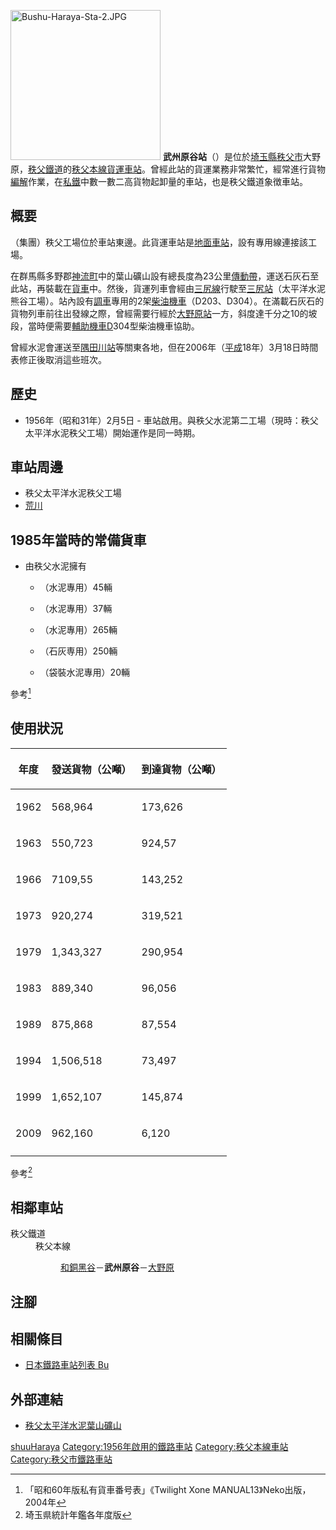 {{NoteTA|G1=Transport
|T=zh-hans:武州原谷站;zh-hk:武州原谷站;zh-tw:武州原谷車站;
|1=zh-hans:武州原谷站;zh-hk:武州原谷站;zh-tw:武州原谷車站;
}}
{{Infobox station
|公司色 = blue
|站名 = 武州原谷
|圖片 = Bushu-Haraya-Sta-1.JPG
|圖片說明 =
|日文原名 = 武州原谷
|平假名 = ぶしゅうはらや
|羅馬拼音 = Bushū-Haraya
|副站名 = 
|電報略號 = ラヤ 
|所在地 = {{JPN}}[[埼玉縣|埼玉縣]][[秩父市|秩父市]]大野原
|座標 = {{coord|36|1|40.79|N|139|5|47.15|E|type:railwaystation_region:JP-24|display=inline,title}}
|車站構造 = [[地面車站|地面車站]]
|月台配置 = 
|啟用年月日 = 1956年（[[昭和|昭和]]31年）2月5日
|廢站年月日 = 
|乘客人數 = 
|上下車人次 = 
|統計年度 = 
|轉車 = 
|全寬備註 = [[貨運車站|貨運車站]]
|adjacent = {{Adjacent stations|system=秩父鐵道|line=秩父本線|left=和銅黑谷|right=大野原|note-left=2.1km|note-mid=距離[[羽生站|羽生]]55.5km|note-right=1.1km}}
}}
[[Image:Bushu-Haraya-Sta-2.JPG|240px]]
'''武州原谷站'''（{{jpn|j=武州原谷駅|hg=ぶしゅうはらやえき|rm=Bushū-Haraya eki|f=y}}）是位於[[埼玉縣|埼玉縣]][[秩父市|秩父市]]大野原，[[秩父鐵道|秩父鐵道]]的[[秩父本線|秩父本線]][[貨運車站|貨運車站]]。曾經此站的貨運業務非常繁忙，經常進行貨物[[編解_(鐵路)|編解]]作業，在[[私鐵|私鐵]]中數一數二高貨物起卸量的車站，也是秩父鐵道象徴車站。

== 概要 ==
{{Translink|ja|秩父太平洋セメント|秩父太平洋水泥}}（{{Translink|ja|太平洋セメント|太平洋水泥}}集團）秩父工場位於車站東邊。此貨運車站是[[地面車站|地面車站]]，設有專用線連接該工場。

在群馬縣多野郡[[神流町|神流町]]中的葉山礦山設有總長度為23公里[[傳動帶|傳動帶]]，運送石灰石至此站，再裝載在[[鐵路貨車|貨車]]中。然後，貨運列車會經由[[三尻線|三尻線]]行駛至[[三尻站|三尻站]]（太平洋水泥熊谷工場）。站內設有[[調車機車|調車]]專用的2架[[柴油機車|柴油機車]]（D203、D304）。在滿載石灰石的貨物列車前往出發線之際，曾經需要行經於[[大野原站|大野原站]]一方，斜度達千分之10的坡段，當時便需要[[輔助機車|輔助機車]]D304型柴油機車協助。

曾經水泥會運送至[[隅田川站|隅田川站]]等關東各地，但在2006年（[[平成|平成]]18年）3月18日時間表修正後取消這些班次。

== 歷史 ==
* 1956年（昭和31年）2月5日 - 車站啟用。與秩父水泥第二工場（現時：秩父太平洋水泥秩父工場）開始運作是同一時期。

== 車站周邊 ==
* 秩父太平洋水泥秩父工場
* [[荒川_(關東)|荒川]]

== 1985年當時的常備貨車 ==
* 由秩父水泥擁有
** {{Translink|ja|国鉄タキ1900形貨車|日本國鐵TaKi1900形貨車|TaKi1900形}}（水泥專用）45輛
** {{Translink|ja|国鉄ホキ3100形貨車|日本國鐵HoKi3100形貨車|HoKi3100形}}（水泥專用）37輛
** {{Translink|ja|国鉄ホキ5700形貨車|日本國鐵HoKi5700形貨車|HoKi5700形}}（水泥專用）265輛
** {{Translink|ja|国鉄ホキ10000形貨車|日本國鐵HoKi10000形貨車|HoKi10000形}}（石灰専用）250輛
** {{Translink|ja|国鉄テキ200形貨車|日本國鐵TeKi200形貨車|TeKi200形}}（袋裝水泥專用）20輛
參考<ref>「昭和60年版私有貨車番号表」《Twilight Xone MANUAL13》Neko出版，2004年</ref>

== 使用狀況 ==
{| class="wikitable" style="text-align:right;"
|-
!年度
!發送貨物（公噸）
!到達貨物（公噸）
|-
|1962||568,964||173,626
|-
|1963||550,723||924,57
|-
|1966||7109,55||143,252
|-
|1973||920,274||319,521
|-
|1979||1,343,327||290,954
|-
|1983||889,340||96,056
|-
|1989||875,868||87,554
|-
|1994||1,506,518||73,497
|-
|1999||1,652,107||145,874
|-
|2009||962,160||6,120
|-
|}
參考<ref>埼玉県統計年鑑各年度版</ref>

== 相鄰車站 ==
; 秩父鐵道
: 秩父本線
:: [[和銅黑谷站|和銅黑谷]]－'''武州原谷'''－[[大野原站|大野原]]
== 注腳 ==
{{Reflist}}
== 相關條目 ==
{{commonscat|Bushū-Haraya Station}}
* [[日本鐵路車站列表_Bu|日本鐵路車站列表 Bu]]
== 外部連結 ==
*[http://www.ct-cement.co.jp/2jigyo_kanouyama.html 秩父太平洋水泥葉山礦山] {{Wayback|url=http://www.ct-cement.co.jp/2jigyo_kanouyama.html |date=20210110004239 }}{{ja icon}}
{{秩父本線}}
{{DEFAULTSORT:Bushu-Haraya}}
[[Category:日本鐵路車站_Bu|shuuHaraya]]
[[Category:1956年啟用的鐵路車站|Category:1956年啟用的鐵路車站]]
[[Category:秩父本線車站|Category:秩父本線車站]]
[[Category:秩父市鐵路車站|Category:秩父市鐵路車站]]